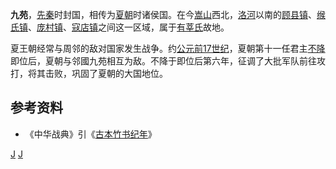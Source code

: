 '''九苑'''，[[先秦|先秦]]时封国，相传为[[夏朝|夏朝]]时诸侯国。在今[[嵩山|嵩山]]西北，[[洛河|洛河]]以南的[[顾县镇|顾县镇]]、[[缑氏镇|缑氏镇]]、[[庞村镇|庞村镇]]、[[寇店镇|寇店镇]]之间这一区域，属于[[有莘氏|有莘氏]]故地。

夏王朝经常与周邻的敌对国家发生战争。约[[公元|公元]][[前17世纪|前17世纪]]，夏朝第十一任君主[[不降|不降]]即位后，夏朝与邻國九苑相互为敌。不降于即位后第六年，征调了大批军队前往攻打，将其击败，巩固了夏朝的大国地位。

==参考资料==
*《中华战典》引《[[古本竹书纪年|古本竹书纪年]]》

[[Category:夏朝诸侯国|J]]
[[Category:中国古代史书提及的国家和地区|J]]
